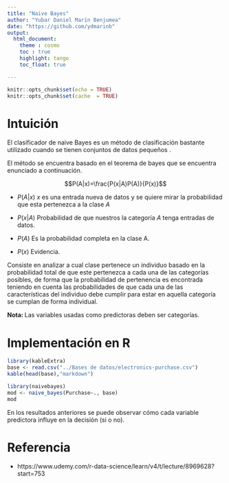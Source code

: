 ```yaml
---
title: "Naive Bayes"
author: "Yubar Daniel Marín Benjumea"
date: "https://github.com/ydmarinb"
output: 
  html_document:
    theme : cosmo
    toc : true
    highlight: tango
    toc_float: true

---
```


```r
knitr::opts_chunk$set(echo = TRUE)
knitr::opts_chunk$set(cache  = TRUE)
```


# Intuición 


El clasificador de naive Bayes es un método de clasificación bastante utilizado cuando se tienen conjuntos de datos pequeños .

El método se encuentra basado en el teorema de bayes que se encuentra enunciado a continuación.


$$P(A|x)=\frac{P(x|A)P(A)}{P(x)}$$

* $P(A|x)$  $x$ es una entrada nueva de datos y se quiere mirar la probabilidad que esta pertenezca a la clase $A$

* $P(x|A)$ Probabilidad de que nuestros la categoría $A$ tenga entradas de datos.

* $P(A)$ Es la probabilidad completa en la clase A.

* $P(x)$ Evidencia.


Consiste en analizar a cual clase pertenece un individuo basado en la probabilidad total de que este pertenezca a cada una de las categorías posibles, de forma  que la probabilidad de pertenencia es encontrada teniendo en cuenta las probabilidades de que cada una de las características del individuo debe cumplir para estar en aquella categoría  se cumplan de forma individual. 
 
**Nota: ** Las variables usadas como predictoras deben ser categorías.

# Implementación en R

```r
library(kableExtra)
base <- read.csv("../Bases de datos/electronics-purchase.csv")
kable(head(base),"markdown")
```


```r
library(naivebayes)
mod <- naive_bayes(Purchase~., base)
mod
```


En los resultados anteriores se puede observar cómo cada variable predictora influye en la decisión (si o no).

# Referencia

* https://www.udemy.com/r-data-science/learn/v4/t/lecture/8969628?start=753

